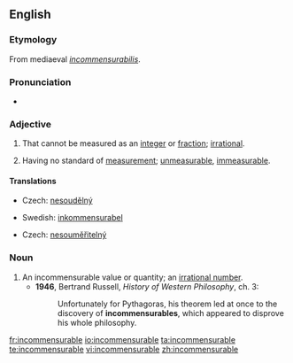 ==English==

===Etymology===
From mediaeval {{etyl|la}} ''[[incommensurabilis]]''.

===Pronunciation===
* {{IPA|/ɪnkəˈmɛnsjʊəɹəbəl/}}

===Adjective===
{{en-adj}}

# {{mathematics}} That cannot be measured as an [[integer]] or [[fraction]]; [[irrational]].
# Having no standard of [[measurement]]; [[unmeasurable]], [[immeasurable]].

====Translations====
{{trans-top|in mathematics}}
* Czech: [[nesoudělný]] {{m}}
{{trans-mid}}
* Swedish: [[inkommensurabel]]
{{trans-bottom}}

{{trans-top|of two aspects or attributes}}
* Czech: [[nesouměřitelný]] {{m}}
{{trans-mid}}
{{trans-bottom}}

===Noun===
{{en-noun}}

# An incommensurable value or quantity; an [[irrational number]].
#* '''1946''', Bertrand Russell, ''History of Western Philosophy'', ch. 3:
#*: Unfortunately for Pythagoras, his theorem led at once to the discovery of '''incommensurables''', which appeared to disprove his whole philosophy.

[[fr:incommensurable]]
[[io:incommensurable]]
[[ta:incommensurable]]
[[te:incommensurable]]
[[vi:incommensurable]]
[[zh:incommensurable]]
